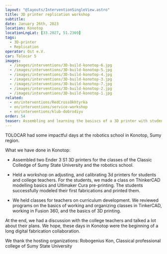 ```yaml
---
layout: "@layouts/InterventionSingleView.astro"
title: 3D printer replication workshop 
subtitle:
date: January 26th, 2023
location: Konotop
locationLngLat: [33.2027, 51.2369]
tags: 
  - 3D-printer
  - Replication
operator: Ost e.V.
car: Tolocar 5
images:
  - /images/interventions/3D-build-konotop-6.jpg
  - /images/interventions/3D-build-konotop-5.jpg
  - /images/interventions/3D-build-konotop-4.jpg
  - /images/interventions/3D-build-konotop-3.jpg
  - /images/interventions/3D-build-konotop-7.jpg
  - /images/interventions/3D-build-konotop-2.jpg
  - /images/interventions/3D-build-konotop-1.jpg
related:
  - en/interventions/RedCrossOkhtyrka
  - en/interventions/service-workshop
  - en/interventions/klub-dobrodiyv
order: 54
teaser: Assembling and learning the basiscs of a 3D printer with students and teachers at robotics school in Konotop.
---
```

TOLOCAR had some impactful days at the robotics school in Konotop, Sumy region.

What we have done in Konotop:
- Assembled two Ender 3 S1 3D printers for the classes of the Classic Colledge of Sumy State University and the robotics school.

- Held a workshop on adjusting, and calibrating 3d printers for students and college teachers. For the students, we made a class on ThinkerCAD modelling basics and Ultimaker Cura pre-printing. The students successfully modeled their first fabrications and printed them.

- We held classes for teachers on curriculum development. We reviewed programs on the basics of working and organizing classes in TinkerCAD, working in Fusion 360, and the basics of 3D printing.

At the end, we had a discussion with the college teachers and talked a lot about their plans. We hope, these days in Konotop were the beginning of a long digital fabrication collaboration.

We thank the hosting organizations: Robogenius Kon, Classical professional college of Sumy State University
